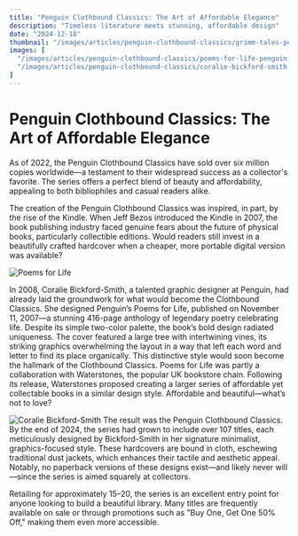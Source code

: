 ```yaml
---
title: "Penguin Clothbound Classics: The Art of Affordable Elegance"
description: "Timeless literature meets stunning, affordable design"
date: "2024-12-18"
thumbnail: "/images/articles/penguin-clothbound-classics/grimm-tales-penguin-clothbound-classics.jpg"
images: [
  "/images/articles/penguin-clothbound-classics/poems-for-life-penguin-clothbound-classics.jpg",
  "/images/articles/penguin-clothbound-classics/coralie-bickford-smith.jpg"
]
---
```

# Penguin Clothbound Classics: The Art of Affordable Elegance

As of 2022, the Penguin Clothbound Classics have sold over six million copies worldwide—a testament to their widespread success as a collector's favorite. The series offers a perfect blend of beauty and affordability, appealing to both bibliophiles and casual readers alike.

The creation of the Penguin Clothbound Classics was inspired, in part, by the rise of the Kindle. When Jeff Bezos introduced the Kindle in 2007, the book publishing industry faced genuine fears about the future of physical books, particularly collectible editions. Would readers still invest in a beautifully crafted hardcover when a cheaper, more portable digital version was available?

<div className="side-by-side">
<Image 
  src="/images/articles/penguin-clothbound-classics/poems-for-life-penguin-clothbound-classics.jpg"
  alt="Poems for Life"
  className="article-image"
  caption="Source: Amazon"
  captionLink="https://www.amazon.com/Penguins-Poems-Life-Laura-Barber/dp/0713999616"
/>

In 2008, Coralie Bickford-Smith, a talented graphic designer at Penguin, had already laid the groundwork for what would become the Clothbound Classics. She designed Penguin’s Poems for Life, published on November 11, 2007—a stunning 416-page anthology of legendary poetry celebrating life. Despite its simple two-color palette, the book’s bold design radiated uniqueness. The cover featured a large tree with intertwining vines, its striking graphics overwhelming the layout in a way that left each word and letter to find its place organically. This distinctive style would soon become the hallmark of the Clothbound Classics.
Poems for Life was partly a collaboration with Waterstones, the popular UK bookstore chain. Following its release, Waterstones proposed creating a larger series of affordable yet collectable books in a similar design style. Affordable and beautiful—what’s not to love?
</div>

<div className="side-by-side">

<Image 
  src="/images/articles/penguin-clothbound-classics/coralie-bickford-smith.jpg"
  alt="Coralie Bickford-Smith"
  className="article-image"
  caption="Source: Coralie Bickford-Smith's Instagram"
  captionLink="https://www.instagram.com/p/CwznAyVrpVV/?img_index=1"
/>
The result was the Penguin Clothbound Classics. By the end of 2024, the series had grown to include over 107 titles, each meticulously designed by Bickford-Smith in her signature minimalist, graphics-focused style. These hardcovers are bound in cloth, eschewing traditional dust jackets, which enhances their tactile and aesthetic appeal. Notably, no paperback versions of these designs exist—and likely never will—since the series is aimed squarely at collectors.
</div>

Retailing for approximately $15–$20, the series is an excellent entry point for anyone looking to build a beautiful library. Many titles are frequently available on sale or through promotions such as "Buy One, Get One 50% Off," making them even more accessible.

